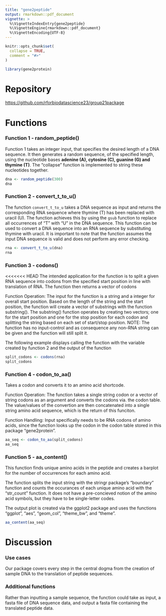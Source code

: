 ```yaml
---
title: "gene2peptide"
output: rmarkdown::pdf_document
vignette: >
  %\VignetteIndexEntry{gene2peptide}
  %\VignetteEngine{rmarkdown::pdf_document}
  %\VignetteEncoding{UTF-8}
---
```


```r
knitr::opts_chunk$set(
  collapse = TRUE,
  comment = "#>"
)
```

```r
library(gene2protein)
```

# Repository

<https://github.com/rforbiodatascience23/group21package>

# Functions

### Function 1 - random_peptide()

Function 1 takes an integer input, that specifies the desired length of a DNA sequence. It then generates a random sequence, of the specified length, using the nucleotide bases **adenine (A), cytosine (C), guanine (G) and thymine (T)**. The "collapse" function is implemented to string these nucleotides together.

```r
dna <- random_peptide(300)
dna
```

### Function 2 - convert_t\_to_u()

The function `convert_t_to_u` takes a DNA sequence as input and returns the corresponding RNA sequence where thymine (T) has been replaced with uracil (U). The function achieves this by using the `gsub` function to replace all occurrences of "T" with "U" in the DNA sequence. This function can be used to convert a DNA sequence into an RNA sequence by substituting thymine with uracil. It is important to note that the function assumes the input DNA sequence is valid and does not perform any error checking.

```r
rna <- convert_t_to_u(dna)
rna
```

### Function 3 - codons()

<<<<<<< HEAD
The intended application for the function is to split a given RNA sequence into codons from the specified start position in line with translation of RNA. The function then returns a vector of codons

Function Operation: The input for the function is a string and a integer for overall start position. Based on the length of the string and the start position, the function will create a vector of substrings with the function substring(). The substring() function operates by creating two vectors; one for the start position and one for the stop position for each codon and splitting the string based on each set of start/stop position.
NOTE: The function has no input-control and as consequence any non-RNA string can be given and the function will still split it. 

The following example displays calling the function with the variable created by function 2 and the output of the function

```r
split_codons <- codons(rna)
split_codons
```

### Function 4 - codon_to_aa()

Takes a codon and converts it to an amino acid shortcode.

Function Operation: The function takes a single string codon or a vector of string codons as an argument and converts the codons via. the codon table. The value/values of the convertion are then concatenated into a single string amino acid sequence, which is the return of this funciton.

Function Handling: Input specifically needs to be RNA codons of amino acids, since the function looks up the codon in the codon table stored in this package "gene2protein".

```r
aa_seq <- codon_to_aa(split_codons)
aa_seq
```

### Function 5 - aa_content()

This function finds unique amino acids in the peptide and creates a barplot for the number of occurrences for each amino acid.

The function splits the input string with the stringr package's "boundary" function and counts the occurances of each unique amino acid with the "str_count" function. It does not have a pre-concieved notion of the amino acid symbols, but they have to be single-letter codes.

The output plot is created via the ggplot2 package and uses the functions "ggplot", "aes", "geom_col", "theme_bw", and "theme".

```r
aa_content(aa_seq)
```

# Discussion

### Use cases

Our package covers every step in the central dogma from the creation of sample DNA to the translation of peptide sequences.

### Additional functions

Rather than inputting a sample sequence, the function could take as input, a fasta file of DNA sequence data, and output a fasta file containing the translated peptide data.

